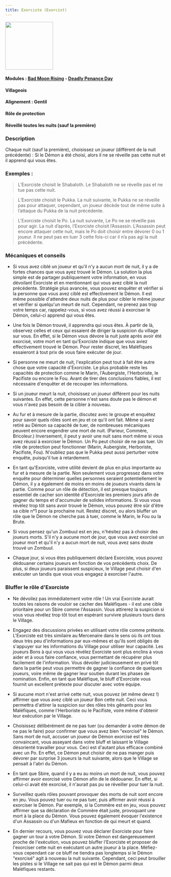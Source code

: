 ```yaml
---
title: Exorciste (Exorcist)
---
```


<img src='/wiki/img/blood-on-the-clocktower/roles/exorciste.png' height='150' />

#### Modules : [Bad Moon Rising](../modules/bad-moon-rising) - [Deadly Penance Day](../modules/deadly-penance-day)
#### Villageois
#### Alignement : Gentil
#### Rôle de protection
#### Réveillé toutes les nuits (sauf la première)

### Description
Chaque nuit (sauf la première), choisissez un joueur (différent de la nuit précédente) : Si le Démon a été choisi, alors il ne se réveille pas cette nuit et il apprend qui vous êtes.


### Exemples :
> L’Exorciste choisit le Shabaloth. Le Shabaloth ne se réveille pas et ne tue pas cette nuit.

> L’Exorciste choisit le Pukka. La nuit suivante, le Pukka ne se réveille pas pour attaquer, cependant, un joueur décède tout de même suite à l’attaque du Pukka de la nuit précédente.

> L'Exorciste choisit le Po. La nuit suivante, Le Po ne se réveille pas pour agir. La nuit d’après, l’Exorciste choisit l’Assassin. L’Assassin peut encore attaquer cette nuit, mais le Po doit choisir entre dévorer 0 ou 1 joueur. Il ne peut pas en tuer 3 cette fois-ci car il n’a pas agi la nuit précédente.

### Mécaniques et conseils
- Si vous avez ciblé un joueur et qu'il n'y a aucun mort de nuit, il y a de fortes chances que vous ayez trouvé le Démon. La solution la plus simple est de partager publiquement votre information, en vous dévoilant Exorciste et en mentionnant qui vous avez ciblé la nuit précédente. Stratégie plus avancée, vous pouvez enquêter et vérifier si la personne que vous avez ciblé est effectivement le Démon. Il est même possible d'attendre deux nuits de plus pour cibler le même joueur et vérifier si quelqu'un meurt de nuit. Cependant, ne prenez pas trop votre temps car, rappelez-vous, si vous avez réussi à exorciser le Démon, celui-ci apprend qui vous êtes.

- Une fois le Démon trouvé, il apprendra qui vous êtes. À partir de là, observez celles et ceux qui essaient de diriger la suspicion du village sur vous. En effet, si le Démon vous dévore la nuit juste après avoir été exorcisé, votre mort en tant qu'Exorciste indique que vous aviez effectivement trouvé le Démon. Pour rester discret, les Maléfiques essaieront à tout prix de vous faire exécuter de jour.

- Si personne ne meurt de nuit, l'explication peut tout à fait être autre chose que votre capacité d'Exorciste. Le plus probable reste les capacités de protection comme le Marin, l'Aubergiste, l'Herboriste, le Pacifiste ou encore le Fou. Avant de tirer des conclusions fiables, il est nécessaire d'enquêter et de recouper les informations.

- Si un joueur meurt la nuit, choisissez un joueur différent pour les nuits suivantes. En effet, cette personne n'est sans doute pas le démon et vous n'avez pas besoin de la cibler à nouveau. 

- Au fur et à mesure de la partie, discutez avec le groupe et enquêtez pour savoir quels rôles sont en jeu et ce qu'il ont fait. Même si avez retiré au Démon sa capacité de tuer, de nombreuses mécaniques peuvent encore engendrer une mort de nuit. (Parieur, Commère, Bricoleur.) Inversement, il peut y avoir une nuit sans mort même si vous avez réussi à exorciser le Démon. Un Po peut choisir de ne pas tuer. Un rôle de protection peut fonctionner (Marin, Aubergiste, Herboriste, Pacifiste, Fou). N'oubliez pas que le Pukka peut aussi perturber votre enquête, puisqu'il tue à retardement. 

- En tant qu'Exorciste, votre utilité devient de plus en plus importante au fur et à mesure de la partie. Non seulement vous progressez dans votre enquête pour déterminer quelles personnes seraient potentiellement le Démon, il y a également de moins en moins de joueurs vivants dans la partie. Comme pour un rôle de détection, il est presque toujours essentiel de cacher son identité d'Exorciste les premiers jours afin de gagner du temps et d'accumuler de solides informations. Si vous vous révélez trop tôt sans avoir trouvé le Démon, vous pouvez être sûr d'être sa cible n°1 pour la prochaine nuit. Restez discret, ou alors bluffer un rôle que le Démon ne cherche pas à tuer, comme le Marin, le Fou ou la Brute. 

- Si vous pensez qu'un Zombuul est en jeu, n'hésitez pas à choisir des joueurs morts. S'il n'y a aucune mort de jour, que vous avez exorcisé un joueur mort et qu'il n'y a aucun mort de nuit, vous avez sans doute trouvé un Zombuul.

- Chaque jour, si vous êtes publiquement déclaré Exorciste, vous pouvez dédouaner certains joueurs en fonction de vos précédents choix. De plus, si deux joueurs paraissent suspicieux, le Village peut choisir d'en exécuter un tandis que vous vous engagez à exorciser l'autre. 


### Bluffer le rôle d'Exorciste
- Ne dévoilez pas immédiatement votre rôle ! Un vrai Exorciste aurait toutes les raisons de vouloir se cacher des Maléfiques - il est une cible prioritaire pour un Sbire comme l'Assassin. Vous attirerez la suspicion si vous vous révélez trop tôt tout en espérant survivre plusieurs tours dans le Village. 
- Engagez des discussions privées en utilisant votre rôle comme prétexte. L'Exorciste est très similaire au Mercenaire dans le sens où ils ont tous deux très peu d'informations par eux-mêmes et qu'ils sont obligés de s'appuyer sur les informations du Village pour utiliser leur capacité. Les joueurs Bons à qui vous vous révélez Exorciste sont plus enclins à vous aider et à vous faire confiance, vous permettant de récupérer plus facilement de l'information. Vous dévoiler judicieusement en privé tôt dans la partie peut vous permettre de gagner la confiance de quelques joueurs, voire même de gagner leur soutien durant les phases de nomination. Enfin, en tant que Maléfique, le bluff d'Exorciste vous fournit un excellent prétexte pour discuter avec votre équipe. 

- Si aucune mort n'est arrivé cette nuit, vous pouvez (et même devez !) affirmer que vous avez ciblé un joueur Bon cette nuit. Ceci vous permettra d'attirer la suspicion sur des rôles très gênants pour les Maléfiques, comme l'Herboriste ou le Pacifiste, voire même d'obtenir leur exécution par le Village. 
- Choisissez délibérément de ne pas tuer (ou demander à votre démon de ne pas le faire) pour confirmer que vous avez bien "exorcisé" le Démon. Sans mort de nuit, accuser un joueur de Démon exorcisé est très convaincant, vous asseyant dans votre bluff et laissant le Village désorienté travailler pour vous. Ceci est d'autant plus efficace combiné avec un Po. En effet, ce Démon peut choisir de ne pas manger puis dévorer par surprise 3 joueurs la nuit suivante, alors que le Village se pensait à l'abri du Démon.

- En tant que Sbire, quand il y a eu au moins un mort de nuit, vous pouvez affirmer avoir exorcisé votre Démon afin de le dédouaner. En effet, si celui-ci avait été exorcisé, il n'aurait pas pu se réveiller pour tuer la nuit.

- Surveillez quels rôles pouvant provoquer des morts de nuit sont encore en jeu. Vous pouvez tuer ou ne pas tuer, puis affirmer avoir réussi à exorciser le Démon. Par exemple, si la Commère est en jeu, vous pouvez affirmer que sa déclaration de Commère était juste, provoquant une mort à la place du Démon. Vous pouvez également évoquer l'existence d'un Assassin ou d'un Mafieux en fonction de qui meurt et quand. 

- En dernier recours, vous pouvez vous déclarer Exorciste pour faire gagner un tour à votre Démon. Si votre Démon est dangereusement proche de l'exécution, vous pouvez bluffer l'Exorciste et proposer de l'exorciser cette nuit en exécutant un autre joueur à la place. Méfiez-vous cependant car ce bluff ne tiendra pas longtemps si le Démon "exorcisé" agit à nouveau la nuit suivante. Cependant, ceci peut brouiller les pistes si le Village ne sait pas qui est le Démon parmi deux Maléfiques restants.
